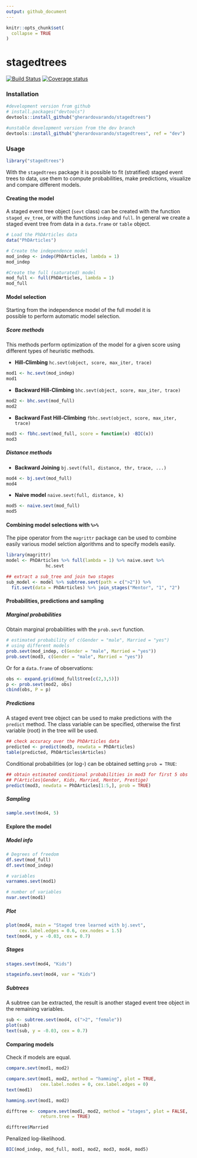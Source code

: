 ```yaml
---
output: github_document
---
```


<!-- README.md is generated from README.Rmd. Please edit that file -->

```r
knitr::opts_chunk$set(
  collapse = TRUE
)
```

# stagedtrees 

[![Build Status](https://travis-ci.com/gherardovarando/stagedtrees.svg?branch=master)](https://travis-ci.com/gherardovarando/stagedtrees)
 [![Coverage status](https://codecov.io/gh/gherardovarando/stagedtrees/branch/master/graph/badge.svg)](https://codecov.io/github/gherardovarando/stagedtrees?branch=master)
 
### Installation 
  
```r
#development version from github
# install.packages("devtools")
devtools::install_github("gherardovarando/stagedtrees")

#unstable development version from the dev branch
devtools::install_github("gherardovarando/stagedtrees", ref = "dev")
```

### Usage

```r
library("stagedtrees")
```

With the `stagedtrees` package it is possible to fit (stratified) staged 
event trees to data, use them to compute probabilities, make predictions, 
visualize and compare different models. 


#### Creating the model

A staged event tree object (`sevt` class) can be created with the function
`staged_ev_tree`, or with the functions `indep` and `full`. In general we create a staged event tree from data 
in a `data.frame` or `table` object. 

```r
# Load the PhDArticles data
data("PhDArticles")

# Create the independence model 
mod_indep <- indep(PhDArticles, lambda = 1)
mod_indep

#Create the full (saturated) model
mod_full <- full(PhDArticles, lambda = 1) 
mod_full
```

#### Model selection

Starting from the independence model of the full model it is  
possible to perform automatic model selection. 

##### Score methods

This methods perform optimization of the model for a given score 
using different types of heuristic methods. 

* **Hill-Climbing** `hc.sevt(object, score, max_iter, trace)`
```r
mod1 <- hc.sevt(mod_indep)
mod1
```
* **Backward Hill-Climbing** `bhc.sevt(object, score, max_iter, trace)`
```r
mod2 <- bhc.sevt(mod_full)
mod2
```
* **Backward Fast Hill-Climbing** 
`fbhc.sevt(object, score, max_iter, trace)`
```r
mod3 <- fbhc.sevt(mod_full, score = function(x) -BIC(x))
mod3
```


##### Distance methods

* **Backward Joining** `bj.sevt(full, distance, thr, trace, ...)`
```r
mod4 <- bj.sevt(mod_full)
mod4
```

* **Naive model** `naive.sevt(full, distance, k)`
```r
mod5 <- naive.sevt(mod_full)
mod5
```

#### Combining model selections with `%>%`

The pipe operator from the `magrittr` package can be used to combine
easily various model selction algorithms and to specify models easily. 

```r
library(magrittr)
model <- PhDArticles %>% full(lambda = 1) %>% naive.sevt %>% 
               hc.sevt

## extract a sub_tree and join two stages
sub_model <- model %>% subtree.sevt(path = c(">2")) %>% 
  fit.sevt(data = PhDArticles) %>% join_stages("Mentor", "1", "2")
```


#### Probabilities, predictions and sampling

##### Marginal probabilities

Obtain marginal probabilities with the  `prob.sevt` function.
```r
# estimated probability of c(Gender = "male", Married = "yes")
# using different models
prob.sevt(mod_indep, c(Gender = "male", Married = "yes")) 
prob.sevt(mod3, c(Gender = "male", Married = "yes"))
```

Or for a  `data.frame` of observations:
```r
obs <- expand.grid(mod_full$tree[c(2,3,5)])
p <- prob.sevt(mod2, obs)
cbind(obs, P = p)
```

##### Predictions

A staged event tree object can be used to make predictions with the
`predict` method. The class variable can be specified, otherwise the 
first variable (root) in the tree will be used. 

```r
## check accuracy over the PhDArticles data
predicted <- predict(mod3, newdata = PhDArticles)
table(predicted, PhDArticles$Articles)
```

Conditional probabilities (or log-) can be obtained setting `prob = TRUE`:

```r
## obtain estimated conditional probabilities in mod3 for first 5 obs
## P(Articles|Gender, Kids, Married, Mentor, Prestige)
predict(mod3, newdata = PhDArticles[1:5,], prob = TRUE)
```
##### Sampling

```r
sample.sevt(mod4, 5)
```
#### Explore the model

##### Model info

```r
# Degrees of freedom
df.sevt(mod_full)
df.sevt(mod_indep)

# variables 
varnames.sevt(mod1)

# number of variables
nvar.sevt(mod1)
```

##### Plot 

```r
plot(mod4, main = "Staged tree learned with bj.sevt", 
     cex.label.edges = 0.6, cex.nodes = 1.5)
text(mod4, y = -0.03, cex = 0.7)
```

##### Stages

```r
stages.sevt(mod4, "Kids")
```

```r
stageinfo.sevt(mod4, var = "Kids")
```

##### Subtrees

A subtree can be extracted, the result is another staged event tree object
in the remaining variables.

```r
sub <- subtree.sevt(mod4, c(">2", "female"))
plot(sub)
text(sub, y = -0.03, cex = 0.7)
```

#### Comparing models

Check if models are equal.
```r
compare.sevt(mod1, mod2)

compare.sevt(mod1, mod2, method = "hamming", plot = TRUE, 
             cex.label.nodes = 0, cex.label.edges = 0)
text(mod1)

hamming.sevt(mod1, mod2)

difftree <- compare.sevt(mod1, mod2, method = "stages", plot = FALSE, 
             return.tree = TRUE)

difftree$Married
```

Penalized log-likelihood.
```r
BIC(mod_indep, mod_full, mod1, mod2, mod3, mod4, mod5)
```